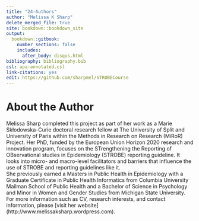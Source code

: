 ---
title: "24-Authors"
author: "Melissa K Sharp"
delete_merged_file: true
site: bookdown::bookdown_site
output:
  bookdown::gitbook:
    number_sections: false 
    includes: 
      after_body: disqus.html
bibliography: bibliography.bib
csl: apa-annotated.csl
link-citations: yes
edit: https://github.com/sharpmel/STROBECourse
---

# About the Author
Melissa Sharp completed this project as part of her work as a Marie Skłodowska-Curie doctoral research fellow at The University of Split and University of Paris within the Methods in Research on Research (MiRoR) Project. Her PhD, funded by the European Union Horizon 2020 research and innovation program, focuses on the STrengthening the Reporting of OBservational studies in Epidemiology (STROBE) reporting guideline. It looks into micro- and macro-level facilitators and barriers that influence the use of STROBE and reporting guidelines like it.
</br>
She previously earned a Masters in Public Health in Epidemiology with a Graduate Certificate in Public Health Informatics from Columbia University Mailman School of Public Health and a Bachelor of Science in Psychology and Minor in Women and Gender Studies from Michigan State University. For more information such as CV, research interests, and contact information, please [visit her website] (http://www.melissaksharp.wordpress.com).</br> 